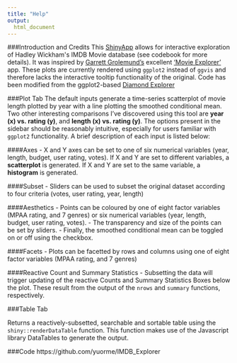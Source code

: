 ```yaml
---
title: "Help"
output:
  html_document
---
```


###Introduction and Credits
This [ShinyApp](https://www.shinyapps.io/) allows for interactive exploration of Hadley Wickham\'s IMDB Movie database (see codebook for more details). It was inspired by [Garrett Grolemund's](https://github.com/garrettgman) excellent ['Movie Explorer'](http://shiny.rstudio.com/gallery/movie-explorer.html) app. These plots are currently rendered using `ggplot2` instead of `ggvis` and therefore lacks the interactive tooltip functionality of the original. Code has been modified from the ggplot2-based [Diamond Explorer](https://github.com/rstudio/shinyapps/blob/master/guide/guide.md)

###Plot Tab
The default inputs generate a time-series scatterplot of movie length plotted by year with a line plotting the smoothed conditional mean. Two other interesting comparisons I've discovered using this tool are **year (x) vs. rating (y)**, and **length (x) vs. rating (y)**. The options present in the sidebar should be reasonably intuitive, especially for users familiar with `ggplot2` functionality. A brief description of each input is listed below:

####Axes
- X and Y axes can be set to one of six numerical variables (year, length, budget, user rating, votes). If X and Y are set to different variables, a **scatterplot** is generated. If X and Y are set to the same variable, a **histogram** is generated.

####Subset
- Sliders can be used to subset the original dataset according to four criteria (votes, user rating, year, length)

####Aesthetics
- Points can be coloured by one of eight factor variables (MPAA rating, and 7 genres) or six numerical variables (year, length, budget, user rating, votes). 
- The transparency and size of the points can be set by sliders. 
- Finally, the smoothed conditional mean can be toggled on or off using the checkbox.

####Facets
- Plots can be facetted by rows and columns using one of eight factor variables (MPAA rating, and 7 genres)

####Reactive Count and Summary Statistics
- Subsetting the data will trigger updating of the reactive Counts and Summary Statistics Boxes below the plot. These result from the output of the `nrows` and `summary` functions, respectively.

###Table Tab

Returns a reactively-subsetted, searchable and sortable table using the `shiny::renderDataTable` function. This function makes use of the Javascript library DataTables to generate the output. 

###Code
https://github.com/yuorme/IMDB_Explorer